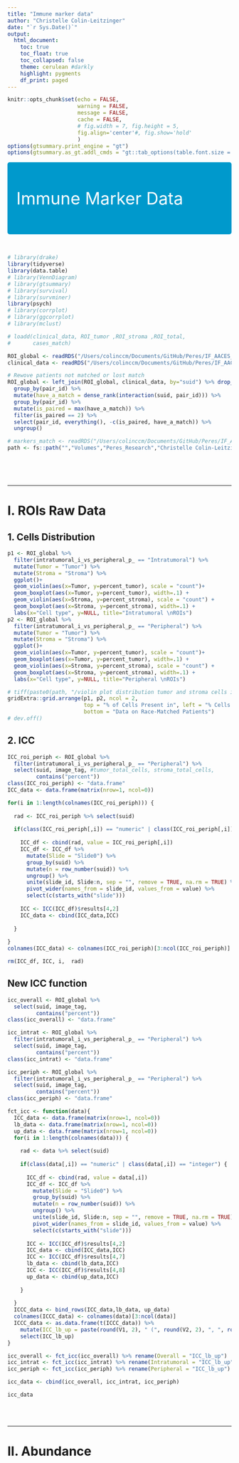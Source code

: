 ```yaml
---
title: "Immune marker data"
author: "Christelle Colin-Leitzinger"
date: "`r Sys.Date()`"
output: 
  html_document:
    toc: true
    toc_float: true
    toc_collapsed: false
    theme: cerulean #darkly
    highlight: pygments
    df_print: paged
---
```


<style type="text/css">
h1.title {
  font-size: 25px;
}
.figure {
   margin-top: 25px;
   <!-- margin-bottom: 100px; -->
}

table {
    margin-top: 25px;
    <!-- margin-bottom: 100px !important; -->
}
</style>

```r
knitr::opts_chunk$set(echo = FALSE,
                      warning = FALSE,
                      message = FALSE,
                      cache = FALSE,
                      # fig.width = 7, fig.height = 5, 
                      fig.align='center'#, fig.show='hold'
                      )
options(gtsummary.print_engine = "gt")
options(gtsummary.as_gt.addl_cmds = "gt::tab_options(table.font.size = 14, data_row.padding = gt::px(1))")
```

<style>
div.blue { background-color:#0099CC; border-radius: 5px; padding: 20px; font-size: 38px}
</style>
<div class = "blue">

<span style="color: white;">Immune Marker Data</span>

</div>
<br>

```r
# library(drake)
library(tidyverse)
library(data.table)
# library(VennDiagram)
# library(gtsummary)
# library(survival)
# library(survminer)
library(psych)
# library(corrplot)
# library(ggcorrplot)
# library(mclust)
```

```r
# loadd(clinical_data, ROI_tumor ,ROI_stroma ,ROI_total,
#       cases_match)

ROI_global <- readRDS("/Users/colinccm/Documents/GitHub/Peres/IF_AACES_NCOCS/ROI_global.rds")
clinical_data <- readRDS("/Users/colinccm/Documents/GitHub/Peres/IF_AACES_NCOCS/clinical_data.rds")

# Rewove patients not matched or lost match
ROI_global <- left_join(ROI_global, clinical_data, by="suid") %>% drop_na(pair_id) %>% 
  group_by(pair_id) %>% 
  mutate(have_a_match = dense_rank(interaction(suid, pair_id))) %>% 
  group_by(pair_id) %>% 
  mutate(is_paired = max(have_a_match)) %>% 
  filter(is_paired == 2) %>% 
  select(pair_id, everything(), -c(is_paired, have_a_match)) %>% 
  ungroup()

# markers_match <- readRDS("/Users/colinccm/Documents/GitHub/Peres/IF_AACES_NCOCS/markers_match.rds")
path <- fs::path("","Volumes","Peres_Research","Christelle Colin-Leitzinger", "IF_AACES_NCOCS", "Figures")



```
<br>
<br>

***

# I. ROIs Raw Data
## 1. Cells Distribution
```r
p1 <- ROI_global %>% 
  filter(intratumoral_i_vs_peripheral_p_ == "Intratumoral") %>% 
  mutate(Tumor = "Tumor") %>% 
  mutate(Stroma = "Stroma") %>% 
  ggplot()+
  geom_violin(aes(x=Tumor, y=percent_tumor), scale = "count")+
  geom_boxplot(aes(x=Tumor, y=percent_tumor), width=.1) +
  geom_violin(aes(x=Stroma, y=percent_stroma), scale = "count") +
  geom_boxplot(aes(x=Stroma, y=percent_stroma), width=.1) +
  labs(x="Cell type", y=NULL, title="Intratumoral \nROIs")
p2 <- ROI_global %>% 
  filter(intratumoral_i_vs_peripheral_p_ == "Peripheral") %>% 
  mutate(Tumor = "Tumor") %>% 
  mutate(Stroma = "Stroma") %>% 
  ggplot()+
  geom_violin(aes(x=Tumor, y=percent_tumor), scale = "count")+
  geom_boxplot(aes(x=Tumor, y=percent_tumor), width=.1) +
  geom_violin(aes(x=Stroma, y=percent_stroma), scale = "count") +
  geom_boxplot(aes(x=Stroma, y=percent_stroma), width=.1) +
  labs(x="Cell type", y=NULL, title="Peripheral \nROIs")

# tiff(paste0(path, "/violin plot distribution tumor and stroma cells in ROIs intra-periph.tiff"))
gridExtra::grid.arrange(p1, p2, ncol = 2, 
                        top = "% of Cells Present in", left = "% Cells per samples", 
                        bottom = "Data on Race-Matched Patients")
# dev.off()
```

## 2. ICC
```r
ICC_roi_periph <- ROI_global %>%
  filter(intratumoral_i_vs_peripheral_p_ == "Peripheral") %>% 
  select(suid, image_tag, #tumor_total_cells, stroma_total_cells, 
         contains("percent"))
class(ICC_roi_periph) <- "data.frame"
ICC_data <- data.frame(matrix(nrow=1, ncol=0))

for(i in 1:length(colnames(ICC_roi_periph))) {
  
  rad <- ICC_roi_periph %>% select(suid)
  
  if(class(ICC_roi_periph[,i]) == "numeric" | class(ICC_roi_periph[,i]) == "integer") {
    
    ICC_df <- cbind(rad, value = ICC_roi_periph[,i])
    ICC_df <- ICC_df %>%
      mutate(Slide = "Slide0") %>%
      group_by(suid) %>%
      mutate(n = row_number(suid)) %>%
      ungroup() %>%
      unite(slide_id, Slide:n, sep = "", remove = TRUE, na.rm = TRUE) %>%
      pivot_wider(names_from = slide_id, values_from = value) %>%
      select(c(starts_with("slide")))
    
    ICC <- ICC(ICC_df)$results[4,2]
    ICC_data <- cbind(ICC_data,ICC)
    
  }
  
}
colnames(ICC_data) <- colnames(ICC_roi_periph)[3:ncol(ICC_roi_periph)]

rm(ICC_df, ICC, i,  rad)
```

## New ICC function
```r
icc_overall <- ROI_global %>%
  select(suid, image_tag,
         contains("percent"))
class(icc_overall) <- "data.frame"

icc_intrat <- ROI_global %>%
  filter(intratumoral_i_vs_peripheral_p_ == "Peripheral") %>% 
  select(suid, image_tag, 
         contains("percent"))
class(icc_intrat) <- "data.frame"

icc_periph <- ROI_global %>%
  filter(intratumoral_i_vs_peripheral_p_ == "Peripheral") %>% 
  select(suid, image_tag, 
         contains("percent"))
class(icc_periph) <- "data.frame"

fct_icc <- function(data){
  ICC_data <- data.frame(matrix(nrow=1, ncol=0))
  lb_data <- data.frame(matrix(nrow=1, ncol=0))
  up_data <- data.frame(matrix(nrow=1, ncol=0))
  for(i in 1:length(colnames(data))) {
    
    rad <- data %>% select(suid)
    
    if(class(data[,i]) == "numeric" | class(data[,i]) == "integer") {
      
      ICC_df <- cbind(rad, value = data[,i])
      ICC_df <- ICC_df %>%
        mutate(Slide = "Slide0") %>%
        group_by(suid) %>%
        mutate(n = row_number(suid)) %>%
        ungroup() %>%
        unite(slide_id, Slide:n, sep = "", remove = TRUE, na.rm = TRUE) %>%
        pivot_wider(names_from = slide_id, values_from = value) %>%
        select(c(starts_with("slide")))
      
      ICC <- ICC(ICC_df)$results[4,2]
      ICC_data <- cbind(ICC_data,ICC)
      ICC <- ICC(ICC_df)$results[4,7]
      lb_data <- cbind(lb_data,ICC)
      ICC <- ICC(ICC_df)$results[4,8]
      up_data <- cbind(up_data,ICC)
      
    }
    
  }
  ICCC_data <- bind_rows(ICC_data,lb_data, up_data)
  colnames(ICCC_data) <- colnames(data)[3:ncol(data)]
  ICCC_data <- as.data.frame(t(ICCC_data)) %>% 
    mutate(ICC_lb_up = paste(round(V1, 2), " (", round(V2, 2), ", ", round(V3, 2), ")", sep = "")) %>% 
    select(ICC_lb_up)
}

icc_overall <- fct_icc(icc_overall) %>% rename(Overall = "ICC_lb_up")
icc_intrat <- fct_icc(icc_intrat) %>% rename(Intratumoral = "ICC_lb_up")
icc_periph <- fct_icc(icc_periph) %>% rename(Peripheral = "ICC_lb_up")

icc_data <- cbind(icc_overall, icc_intrat, icc_periph)

icc_data
```
<br>
<br>

***

# II. Abundance



